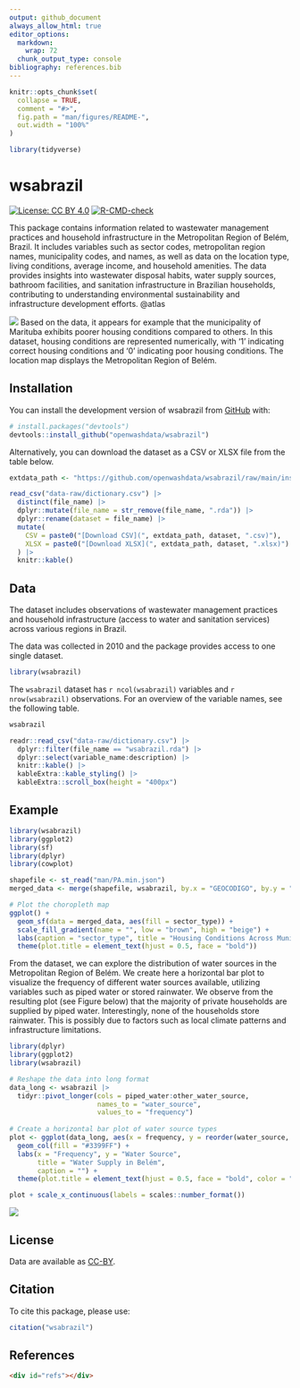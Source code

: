```yaml
---
output: github_document
always_allow_html: true
editor_options: 
  markdown: 
    wrap: 72
  chunk_output_type: console
bibliography: references.bib
---
```


<!-- README.md is generated from README.Rmd. Please edit that file -->

```r
knitr::opts_chunk$set(
  collapse = TRUE,
  comment = "#>",
  fig.path = "man/figures/README-",
  out.width = "100%"
)

library(tidyverse)
```

# wsabrazil

<!-- badges: start -->
[![License: CC BY 4.0](https://img.shields.io/badge/License-CC_BY_4.0-brown.svg)](https://creativecommons.org/licenses/by/4.0/)
[![R-CMD-check](https://github.com/openwashdata/wsabrazil/actions/workflows/R-CMD-check.yaml/badge.svg)](https://github.com/openwashdata/wsabrazil/actions/workflows/R-CMD-check.yaml)
<!-- badges: end -->

This package contains information related to wastewater management practices and household infrastructure in the Metropolitan Region of Belém, Brazil. It includes variables such as sector codes, metropolitan region names, municipality codes, and names, as well as data on the location type, living conditions, average income, and household amenities. The data provides insights into wastewater disposal habits, water supply sources, bathroom facilities, and sanitation infrastructure in Brazilian households, contributing to understanding environmental sustainability and infrastructure development efforts. @atlas

![](man/figures/housingconditionsnotitle.png)
Based on the data, it appears for example that the municipality of Marituba exhibits poorer housing conditions compared to others. In this dataset, housing conditions are represented numerically, with '1' indicating correct housing conditions and '0' indicating poor housing conditions. The location map displays the Metropolitan Region of Belém.

## Installation

You can install the development version of wsabrazil from [GitHub](https://github.com/) with:

```r
# install.packages("devtools")
devtools::install_github("openwashdata/wsabrazil")
```

Alternatively, you can download the dataset as a CSV or XLSX
file from the table below.

```r

extdata_path <- "https://github.com/openwashdata/wsabrazil/raw/main/inst/extdata/"

read_csv("data-raw/dictionary.csv") |> 
  distinct(file_name) |> 
  dplyr::mutate(file_name = str_remove(file_name, ".rda")) |> 
  dplyr::rename(dataset = file_name) |> 
  mutate(
    CSV = paste0("[Download CSV](", extdata_path, dataset, ".csv)"),
    XLSX = paste0("[Download XLSX](", extdata_path, dataset, ".xlsx)")
  ) |> 
  knitr::kable()

```

## Data

The dataset includes observations of wastewater management practices and household infrastructure (access to water and sanitation services) across various regions in Brazil.

The data was collected in 2010 and the package provides access to one single dataset.

```r
library(wsabrazil)
```

The `wsabrazil` dataset has `r ncol(wsabrazil)`
variables and `r nrow(wsabrazil)` observations. For an overview
of the variable names, see the following table.

```r
wsabrazil
```

```r
readr::read_csv("data-raw/dictionary.csv") |> 
  dplyr::filter(file_name == "wsabrazil.rda") |> 
  dplyr::select(variable_name:description) |> 
  knitr::kable() |> 
  kableExtra::kable_styling() |> 
  kableExtra::scroll_box(height = "400px")
```

## Example

```r
library(wsabrazil)
library(ggplot2)
library(sf)
library(dplyr)
library(cowplot)

shapefile <- st_read("man/PA.min.json")
merged_data <- merge(shapefile, wsabrazil, by.x = "GEOCODIGO", by.y = "municipality_code")

# Plot the choropleth map
ggplot() +
  geom_sf(data = merged_data, aes(fill = sector_type)) +
  scale_fill_gradient(name = "", low = "brown", high = "beige") +
  labs(caption = "sector_type", title = "Housing Conditions Across Municipalities") +
  theme(plot.title = element_text(hjust = 0.5, face = "bold"))
```

From the dataset, we can explore the distribution of water sources in the Metropolitan Region of Belém. We create here a horizontal bar plot to visualize the frequency of different water sources available, utilizing variables such as piped water or stored rainwater. We observe from the resulting plot (see Figure below) that the majority of private households are supplied by piped water. Interestingly, none of the households store rainwater. This is possibly due to factors such as local climate patterns and infrastructure limitations.
```r
library(dplyr)
library(ggplot2)
library(wsabrazil)

# Reshape the data into long format
data_long <- wsabrazil |> 
  tidyr::pivot_longer(cols = piped_water:other_water_source, 
                      names_to = "water_source", 
                      values_to = "frequency")
  
# Create a horizontal bar plot of water source types
plot <- ggplot(data_long, aes(x = frequency, y = reorder(water_source, frequency))) +
  geom_col(fill = "#3399FF") +
  labs(x = "Frequency", y = "Water Source", 
       title = "Water Supply in Belém", 
       caption = "") +
  theme(plot.title = element_text(hjust = 0.5, face = "bold", color = "#333333"))

plot + scale_x_continuous(labels = scales::number_format())

```
![](man/figures/water_supply.png)

## License

Data are available as 
[CC-BY](https://github.com/openwashdata/wsabrazil/LICENSE.md).

## Citation

To cite this package, please use:

```r
citation("wsabrazil")
```

## References

```html
<div id="refs"></div>
```

